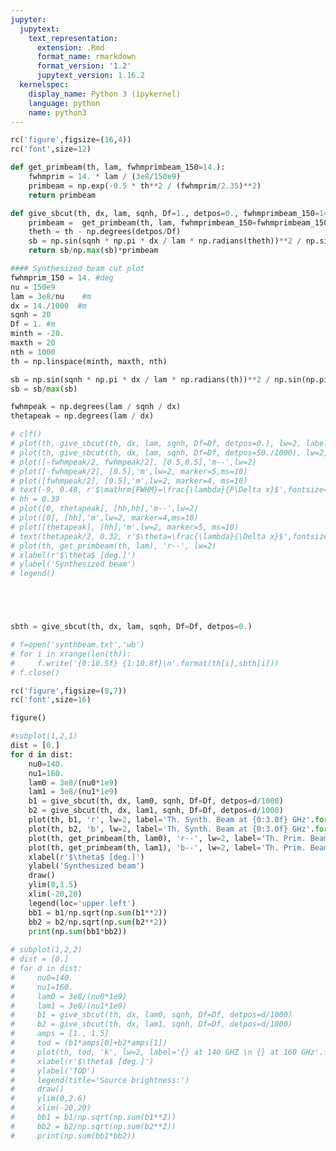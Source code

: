 ```yaml
---
jupyter:
  jupytext:
    text_representation:
      extension: .Rmd
      format_name: rmarkdown
      format_version: '1.2'
      jupytext_version: 1.16.2
  kernelspec:
    display_name: Python 3 (ipykernel)
    language: python
    name: python3
---
```


```python
rc('figure',figsize=(16,4))
rc('font',size=12)

```

```python
def get_primbeam(th, lam, fwhmprimbeam_150=14.):
    fwhmprim = 14. * lam / (3e8/150e9)
    primbeam = np.exp(-0.5 * th**2 / (fwhmprim/2.35)**2)
    return primbeam

def give_sbcut(th, dx, lam, sqnh, Df=1., detpos=0., fwhmprimbeam_150=14.):
    primbeam =  get_primbeam(th, lam, fwhmprimbeam_150=fwhmprimbeam_150)
    theth = th - np.degrees(detpos/Df)
    sb = np.sin(sqnh * np.pi * dx / lam * np.radians(theth))**2 / np.sin(np.pi * dx / lam * np.radians(theth))**2
    return sb/np.max(sb)*primbeam

```

```python
#### Synthesized beam cut plot
fwhmprim_150 = 14. #deg
nu = 150e9
lam = 3e8/nu    #m
dx = 14./1000  #m
sqnh = 20
Df = 1. #m
minth = -20.
maxth = 20
nth = 1000
th = np.linspace(minth, maxth, nth)

sb = np.sin(sqnh * np.pi * dx / lam * np.radians(th))**2 / np.sin(np.pi * dx / lam * np.radians(th))**2
sb = sb/max(sb)

fwhmpeak = np.degrees(lam / sqnh / dx)
thetapeak = np.degrees(lam / dx)

# clf()
# plot(th, give_sbcut(th, dx, lam, sqnh, Df=Df, detpos=0.), lw=2, label='r = 0')
# plot(th, give_sbcut(th, dx, lam, sqnh, Df=Df, detpos=50./1000), lw=2, label = 'r = 50 mm')
# plot([-fwhmpeak/2, fwhmpeak/2], [0.5,0.5],'m--',lw=2)
# plot([-fwhmpeak/2], [0.5],'m',lw=2, marker=5,ms=10)
# plot([fwhmpeak/2], [0.5],'m',lw=2, marker=4, ms=10)
# text(-9, 0.48, r'$\mathrm{FWHM}=\frac{\lambda}{P\Delta x}$',fontsize=15, color='m')
# hh = 0.39
# plot([0, thetapeak], [hh,hh],'m--',lw=2)
# plot([0], [hh],'m',lw=2, marker=4,ms=10)
# plot([thetapeak], [hh],'m',lw=2, marker=5, ms=10)
# text(thetapeak/2, 0.32, r'$\theta=\frac{\lambda}{\Delta x}$',fontsize=15, color='m')
# plot(th, get_primbeam(th, lam), 'r--', lw=2)
# xlabel(r'$\theta$ [deg.]')
# ylabel('Synthesized beam')
# legend()





sbth = give_sbcut(th, dx, lam, sqnh, Df=Df, detpos=0.)

# f=open('synthbeam.txt','wb')
# for i in xrange(len(th)):
#     f.write('{0:10.5f} {1:10.8f}\n'.format(th[i],sbth[i]))
# f.close()

rc('figure',figsize=(8,7))
rc('font',size=16)

figure()

#subplot(1,2,1)
dist = [0.]
for d in dist:
    nu0=140.
    nu1=160.
    lam0 = 3e8/(nu0*1e9)
    lam1 = 3e8/(nu1*1e9)
    b1 = give_sbcut(th, dx, lam0, sqnh, Df=Df, detpos=d/1000)
    b2 = give_sbcut(th, dx, lam1, sqnh, Df=Df, detpos=d/1000)
    plot(th, b1, 'r', lw=2, label='Th. Synth. Beam at {0:3.0f} GHz'.format(nu0))
    plot(th, b2, 'b', lw=2, label='Th. Synth. Beam at {0:3.0f} GHz'.format(nu1))
    plot(th, get_primbeam(th, lam0), 'r--', lw=2, label='Th. Prim. Beam at {0:3.0f} GHz'.format(nu0))
    plot(th, get_primbeam(th, lam1), 'b--', lw=2, label='Th. Prim. Beam at {0:3.0f} GHz'.format(nu1))
    xlabel(r'$\theta$ [deg.]')
    ylabel('Synthesized beam')
    draw()
    ylim(0,1.5)
    xlim(-20,20)
    legend(loc='upper left')
    bb1 = b1/np.sqrt(np.sum(b1**2))
    bb2 = b2/np.sqrt(np.sum(b2**2))
    print(np.sum(bb1*bb2))
    
# subplot(1,2,2)
# dist = [0.]
# for d in dist:
#     nu0=140.
#     nu1=160.
#     lam0 = 3e8/(nu0*1e9)
#     lam1 = 3e8/(nu1*1e9)
#     b1 = give_sbcut(th, dx, lam0, sqnh, Df=Df, detpos=d/1000)
#     b2 = give_sbcut(th, dx, lam1, sqnh, Df=Df, detpos=d/1000)
#     amps = [1., 1.5]
#     tod = (b1*amps[0]+b2*amps[1])
#     plot(th, tod, 'k', lw=2, label='{} at 140 GHZ \n {} at 160 GHz'.format(amps[0], amps[1]))
#     xlabel(r'$\theta$ [deg.]')
#     ylabel('TOD')
#     legend(title='Source brightness:')
#     draw()
#     ylim(0,2.6)
#     xlim(-20,20)
#     bb1 = b1/np.sqrt(np.sum(b1**2))
#     bb2 = b2/np.sqrt(np.sum(b2**2))
#     print(np.sum(bb1*bb2))

```

```python

```

```python

```

```python

```
